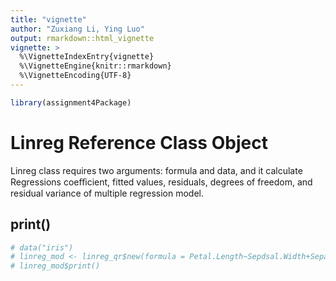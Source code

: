 ```yaml
---
title: "vignette"
author: "Zuxiang Li, Ying Luo"
output: rmarkdown::html_vignette
vignette: >
  %\VignetteIndexEntry{vignette}
  %\VignetteEngine{knitr::rmarkdown}
  %\VignetteEncoding{UTF-8}
---
```


```r
library(assignment4Package)
```

# Linreg Reference Class Object
Linreg class requires two arguments: formula and data, and it calculate Regressions coeﬃcient, fitted values, residuals, degrees of freedom, and residual variance of multiple regression model.

## print()
```r
# data("iris")
# linreg_mod <- linreg_qr$new(formula = Petal.Length~Sepdsal.Width+Sepal.Length, data = iris)
# linreg_mod$print()
```
